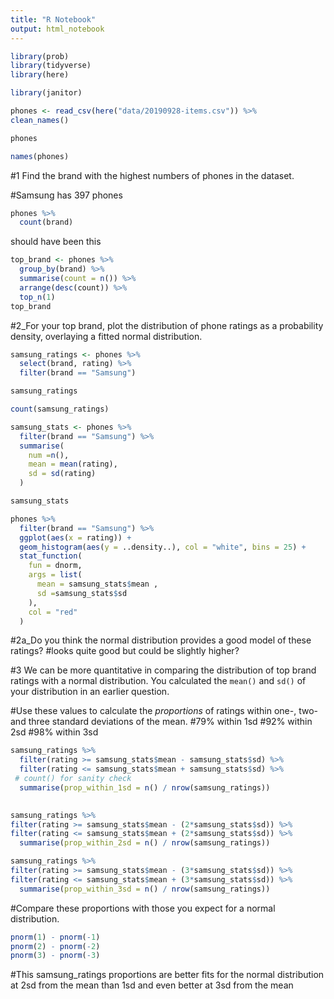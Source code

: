 ```yaml
---
title: "R Notebook"
output: html_notebook
---
```


```r
library(prob)
library(tidyverse)
library(here)
```

```r
library(janitor)
```

```r
phones <- read_csv(here("data/20190928-items.csv")) %>% 
clean_names()

phones
```
```r
names(phones)
```
#1 Find the brand with the highest numbers of phones in the dataset.

#Samsung has 397 phones
```r
phones %>% 
  count(brand)

```
should have been this
```r
top_brand <- phones %>%
  group_by(brand) %>%
  summarise(count = n()) %>%
  arrange(desc(count)) %>%
  top_n(1)
top_brand
```

#2_For your top brand, plot the distribution of phone ratings as a probability density, overlaying a fitted normal distribution.
```r
samsung_ratings <- phones %>% 
  select(brand, rating) %>% 
  filter(brand == "Samsung")

samsung_ratings
```

```r
count(samsung_ratings)
```

```r
samsung_stats <- phones %>% 
  filter(brand == "Samsung") %>% 
  summarise(
    num =n(),
    mean = mean(rating),
    sd = sd(rating)
  )

samsung_stats
```

```r
phones %>% 
  filter(brand == "Samsung") %>% 
  ggplot(aes(x = rating)) +
  geom_histogram(aes(y = ..density..), col = "white", bins = 25) +
  stat_function(
    fun = dnorm,
    args = list(
      mean = samsung_stats$mean ,
      sd =samsung_stats$sd
    ),
    col = "red"
  )
```



#2a_Do you think the normal distribution provides a good model of these ratings?
#looks quite good but could be slightly higher?



#3 We can be more quantitative in comparing the distribution of top brand ratings with a normal distribution. You calculated the `mean()` and `sd()` of your distribution in an earlier question.

#Use these values to calculate the *proportions* of ratings within one-, two- and three standard deviations of the mean. 
#79% within 1sd
#92% within 2sd
#98% within 3sd
```r
samsung_ratings %>% 
  filter(rating >= samsung_stats$mean - samsung_stats$sd) %>%
  filter(rating <= samsung_stats$mean + samsung_stats$sd) %>%
 # count() for sanity check 
  summarise(prop_within_1sd = n() / nrow(samsung_ratings))
  
```

```r
samsung_ratings %>% 
filter(rating >= samsung_stats$mean - (2*samsung_stats$sd)) %>%
filter(rating <= samsung_stats$mean + (2*samsung_stats$sd)) %>%
  summarise(prop_within_2sd = n() / nrow(samsung_ratings))
```

```r

samsung_ratings %>% 
filter(rating >= samsung_stats$mean - (3*samsung_stats$sd)) %>%
filter(rating <= samsung_stats$mean + (3*samsung_stats$sd)) %>%
  summarise(prop_within_3sd = n() / nrow(samsung_ratings))
```


#Compare these proportions with those you expect for a normal distribution.  


```r

pnorm(1) - pnorm(-1)
pnorm(2) - pnorm(-2)
pnorm(3) - pnorm(-3)
```
#This samsung_ratings proportions are better fits for the normal distribution at 2sd from the mean than 1sd and even better at 3sd from the mean

